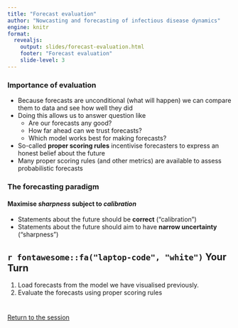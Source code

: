 ```yaml
---
title: "Forecast evaluation"
author: "Nowcasting and forecasting of infectious disease dynamics"
engine: knitr
format:
  revealjs:
    output: slides/forecast-evaluation.html
    footer: "Forecast evaluation"
    slide-level: 3
---
```


### Importance of evaluation {.smaller}

-   Because forecasts are unconditional (what will happen) we can compare them to data and see how well they did
-   Doing this allows us to answer question like
    -   Are our forecasts any good?
    -   How far ahead can we trust forecasts?
    -   Which model works best for making forecasts?
-   So-called **proper scoring rules** incentivise forecasters to express an honest belief about the future
-   Many proper scoring rules (and other metrics) are available to assess probabilistic forecasts

### The forecasting paradigm {.smaller}

#### Maximise *sharpness* subject to *calibration*

-   Statements about the future should be **correct** ("calibration")
-   Statements about the future should aim to have **narrow uncertainty** ("sharpness")

## `r fontawesome::fa("laptop-code", "white")` Your Turn {background-color="#447099" transition="fade-in"}

1.  Load forecasts from the model we have visualised previously.
2.  Evaluate the forecasts using proper scoring rules

# 

[Return to the session](../forecast-evaluation)
